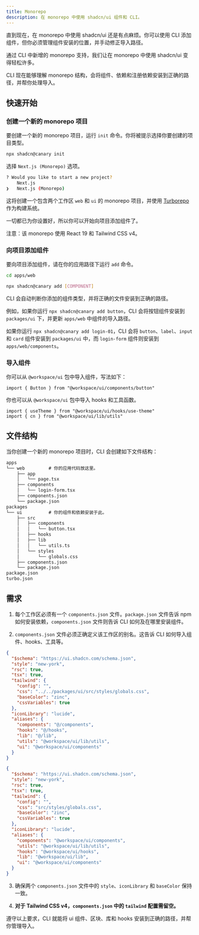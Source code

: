 ```yaml
---
title: Monorepo
description: 在 monorepo 中使用 shadcn/ui 组件和 CLI。
---
```


直到现在，在 monorepo 中使用 shadcn/ui 还是有点麻烦。你可以使用 CLI 添加组件，但你必须管理组件安装的位置，并手动修正导入路径。

通过 CLI 中新增的 monorepo 支持，我们让在 monorepo 中使用 shadcn/ui 变得轻松许多。

CLI 现在能够理解 monorepo 结构，会将组件、依赖和注册依赖安装到正确的路径，并帮你处理导入。

## 快速开始

<Steps>

### 创建一个新的 monorepo 项目

要创建一个新的 monorepo 项目，运行 `init` 命令。你将被提示选择你要创建的项目类型。

```bash
npx shadcn@canary init
```

选择 `Next.js (Monorepo)` 选项。

```bash
? Would you like to start a new project?
    Next.js
❯   Next.js (Monorepo)
```

这将创建一个包含两个工作区 `web` 和 `ui` 的 monorepo 项目，并使用 [Turborepo](https://turbo.build/repo/docs) 作为构建系统。

一切都已为你设置好，所以你可以开始向项目添加组件了。

注意：该 monorepo 使用 React 19 和 Tailwind CSS v4。

### 向项目添加组件

要向项目添加组件，请在你的应用路径下运行 `add` 命令。

```bash
cd apps/web
```

```bash
npx shadcn@canary add [COMPONENT]
```

CLI 会自动判断你添加的组件类型，并将正确的文件安装到正确的路径。

例如，如果你运行 `npx shadcn@canary add button`，CLI 会将按钮组件安装到 `packages/ui` 下，并更新 `apps/web` 中组件的导入路径。

如果你运行 `npx shadcn@canary add login-01`，CLI 会将 `button`、`label`、`input` 和 `card` 组件安装到 `packages/ui` 中，而 `login-form` 组件则安装到 `apps/web/components`。

### 导入组件

你可以从 `@workspace/ui` 包中导入组件，写法如下：

```tsx
import { Button } from "@workspace/ui/components/button"
```

你也可以从 `@workspace/ui` 包中导入 hooks 和工具函数。

```tsx
import { useTheme } from "@workspace/ui/hooks/use-theme"
import { cn } from "@workspace/ui/lib/utils"
```

</Steps>

## 文件结构

当你创建一个新的 monorepo 项目时，CLI 会创建如下文件结构：

```txt
apps
└── web         # 你的应用代码放这里。
    ├── app
    │   └── page.tsx
    ├── components
    │   └── login-form.tsx
    ├── components.json
    └── package.json
packages
└── ui          # 你的组件和依赖安装于此。
    ├── src
    │   ├── components
    │   │   └── button.tsx
    │   ├── hooks
    │   ├── lib
    │   │   └── utils.ts
    │   └── styles
    │       └── globals.css
    ├── components.json
    └── package.json
package.json
turbo.json
```

## 需求

1. 每个工作区必须有一个 `components.json` 文件。`package.json` 文件告诉 npm 如何安装依赖，`components.json` 文件则告诉 CLI 如何及在哪里安装组件。

2. `components.json` 文件必须正确定义该工作区的别名。这告诉 CLI 如何导入组件、hooks、工具等。

```json showLineNumbers title="apps/web/components.json"
{
  "$schema": "https://ui.shadcn.com/schema.json",
  "style": "new-york",
  "rsc": true,
  "tsx": true,
  "tailwind": {
    "config": "",
    "css": "../../packages/ui/src/styles/globals.css",
    "baseColor": "zinc",
    "cssVariables": true
  },
  "iconLibrary": "lucide",
  "aliases": {
    "components": "@/components",
    "hooks": "@/hooks",
    "lib": "@/lib",
    "utils": "@workspace/ui/lib/utils",
    "ui": "@workspace/ui/components"
  }
}
```

```json showLineNumbers title="packages/ui/components.json"
{
  "$schema": "https://ui.shadcn.com/schema.json",
  "style": "new-york",
  "rsc": true,
  "tsx": true,
  "tailwind": {
    "config": "",
    "css": "src/styles/globals.css",
    "baseColor": "zinc",
    "cssVariables": true
  },
  "iconLibrary": "lucide",
  "aliases": {
    "components": "@workspace/ui/components",
    "utils": "@workspace/ui/lib/utils",
    "hooks": "@workspace/ui/hooks",
    "lib": "@workspace/ui/lib",
    "ui": "@workspace/ui/components"
  }
}
```

3. 确保两个 `components.json` 文件中的 `style`、`iconLibrary` 和 `baseColor` 保持一致。

4. **对于 Tailwind CSS v4，`components.json` 中的 `tailwind` 配置需留空。**

遵守以上要求，CLI 就能将 ui 组件、区块、库和 hooks 安装到正确的路径，并帮你管理导入。